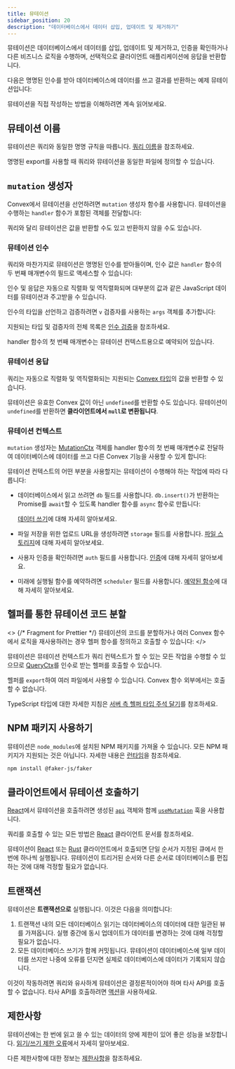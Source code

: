 ```yaml
---
title: 뮤테이션
sidebar_position: 20
description: "데이터베이스에서 데이터 삽입, 업데이트 및 제거하기"
---
```



뮤테이션은 데이터베이스에서 데이터를 삽입, 업데이트 및 제거하고, 인증을 확인하거나 다른 비즈니스 로직을 수행하며, 선택적으로 클라이언트 애플리케이션에 응답을 반환합니다.

다음은 명명된 인수를 받아 데이터베이스에 데이터를 쓰고 결과를 반환하는 예제 뮤테이션입니다:

<TSAndJSSnippet
  sourceTS={Example}
  sourceJS={Example}
  title="convex/myFunctions.ts"
/>

뮤테이션을 직접 작성하는 방법을 이해하려면 계속 읽어보세요.

## 뮤테이션 이름

뮤테이션은 쿼리와 동일한 명명 규칙을 따릅니다. [쿼리 이름](/functions/query-functions.mdx#query-names)을 참조하세요.

명명된 export를 사용할 때 쿼리와 뮤테이션을 동일한 파일에 정의할 수 있습니다.

## `mutation` 생성자

Convex에서 뮤테이션을 선언하려면 `mutation` 생성자 함수를 사용합니다. 뮤테이션을 수행하는 `handler` 함수가 포함된 객체를 전달합니다:

<TSAndJSSnippet
  sourceTS={Constructor}
  sourceJS={Constructor}
  title="convex/myFunctions.ts"
/>

쿼리와 달리 뮤테이션은 값을 반환할 수도 있고 반환하지 않을 수도 있습니다.

### 뮤테이션 인수

쿼리와 마찬가지로 뮤테이션은 명명된 인수를 받아들이며, 인수 값은 `handler` 함수의 두 번째 매개변수의 필드로 액세스할 수 있습니다:

<TSAndJSSnippet
  sourceTS={ArgsWithoutValidationTS}
  sourceJS={ArgsWithoutValidationJS}
  title="convex/myFunctions.ts"
/>

인수 및 응답은 자동으로 직렬화 및 역직렬화되며 대부분의 값과 같은 JavaScript 데이터를 뮤테이션과 주고받을 수 있습니다.

인수의 타입을 선언하고 검증하려면 `v` 검증자를 사용하는 `args` 객체를 추가합니다:

<TSAndJSSnippet
  sourceTS={ArgsWithValidation}
  sourceJS={ArgsWithValidation}
  title="convex/myFunctions.ts"
/>

지원되는 타입 및 검증자의 전체 목록은 [인수 검증](/functions/validation.mdx)을 참조하세요.

handler 함수의 첫 번째 매개변수는 뮤테이션 컨텍스트용으로 예약되어 있습니다.

### 뮤테이션 응답

쿼리는 자동으로 직렬화 및 역직렬화되는 지원되는 [Convex 타입](/functions/validation.mdx)의 값을 반환할 수 있습니다.

뮤테이션은 유효한 Convex 값이 아닌 `undefined`를 반환할 수도 있습니다. 뮤테이션이 `undefined`를 반환하면 **클라이언트에서 `null`로 변환됩니다**.

### 뮤테이션 컨텍스트

`mutation` 생성자는 [MutationCtx](/generated-api/server.md#mutationctx) 객체를 handler 함수의 첫 번째 매개변수로 전달하여 데이터베이스에 데이터를 쓰고 다른 Convex 기능을 사용할 수 있게 합니다:

<TSAndJSSnippet
  sourceTS={Context}
  sourceJS={Context}
  title="convex/myFunctions.ts"
/>

뮤테이션 컨텍스트의 어떤 부분을 사용할지는 뮤테이션이 수행해야 하는 작업에 따라 다릅니다:

- 데이터베이스에서 읽고 쓰려면 `db` 필드를 사용합니다. `db.insert()`가 반환하는 Promise를 `await`할 수 있도록 handler 함수를 `async` 함수로 만듭니다:

  <TSAndJSSnippet
    sourceTS={ContextDB}
    sourceJS={ContextDB}
    title="convex/myFunctions.ts"
  />

  [데이터 쓰기](/database/writing-data.mdx)에 대해 자세히 알아보세요.

- 파일 저장을 위한 업로드 URL을 생성하려면 `storage` 필드를 사용합니다. [파일 스토리지](/file-storage.mdx)에 대해 자세히 알아보세요.
- 사용자 인증을 확인하려면 `auth` 필드를 사용합니다. [인증](/auth.mdx)에 대해 자세히 알아보세요.
- 미래에 실행될 함수를 예약하려면 `scheduler` 필드를 사용합니다. [예약된 함수](/scheduling/scheduled-functions.mdx)에 대해 자세히 알아보세요.

## 헬퍼를 통한 뮤테이션 코드 분할

<>
  {/* Fragment for Prettier */}
  뮤테이션의 코드를 분할하거나 여러 Convex 함수에서 로직을 재사용하려는 경우 헬퍼 <LanguageSelector verbose /> 함수를 정의하고 호출할 수 있습니다:
</>

<TSAndJSSnippet
  sourceTS={Helper}
  sourceJS={HelperJS}
  title="convex/myFunctions.ts"
/>

뮤테이션은 뮤테이션 컨텍스트가 쿼리 컨텍스트가 할 수 있는 모든 작업을 수행할 수 있으므로 [QueryCtx](/generated-api/server.md#queryctx)를 인수로 받는 헬퍼를 호출할 수 있습니다.

헬퍼를 `export`하여 여러 파일에서 사용할 수 있습니다. Convex 함수 외부에서는 호출할 수 없습니다.

TypeScript 타입에 대한 자세한 지침은 [서버 측 헬퍼 타입 주석 달기](/understanding/best-practices/typescript.mdx#type-annotating-server-side-helpers)를 참조하세요.

## NPM 패키지 사용하기

뮤테이션은 `node_modules`에 설치된 NPM 패키지를 가져올 수 있습니다. 모든 NPM 패키지가 지원되는 것은 아닙니다. 자세한 내용은 [런타임](/functions/runtimes.mdx#default-convex-runtime)을 참조하세요.

```sh
npm install @faker-js/faker
```

<TSAndJSSnippet sourceTS={NPM} sourceJS={NPM} title="convex/myFunctions.ts" />

## 클라이언트에서 뮤테이션 호출하기

[React](/client/react.mdx)에서 뮤테이션을 호출하려면 생성된 [`api`](/generated-api/api) 객체와 함께 [`useMutation`](/client/react.mdx#editing-data) 훅을 사용합니다.

<TSAndJSSnippet sourceTS={Call} sourceJS={Call} title="src/myApp.tsx" />

쿼리를 호출할 수 있는 모든 방법은 [React](/client/react.mdx) 클라이언트 문서를 참조하세요.

뮤테이션이 [React](/client/react.mdx) 또는 [Rust](/client/rust.md) 클라이언트에서 호출되면 단일 순서가 지정된 큐에서 한 번에 하나씩 실행됩니다. 뮤테이션이 트리거된 순서와 다른 순서로 데이터베이스를 편집하는 것에 대해 걱정할 필요가 없습니다.

## 트랜잭션

뮤테이션은 **트랜잭션으로** 실행됩니다. 이것은 다음을 의미합니다:

1. 트랜잭션 내의 모든 데이터베이스 읽기는 데이터베이스의 데이터에 대한 일관된 뷰를 가져옵니다. 실행 중간에 동시 업데이트가 데이터를 변경하는 것에 대해 걱정할 필요가 없습니다.
2. 모든 데이터베이스 쓰기가 함께 커밋됩니다. 뮤테이션이 데이터베이스에 일부 데이터를 쓰지만 나중에 오류를 던지면 실제로 데이터베이스에 데이터가 기록되지 않습니다.

이것이 작동하려면 쿼리와 유사하게 뮤테이션은 결정론적이어야 하며 타사 API를 호출할 수 없습니다. 타사 API를 호출하려면 [액션](/functions/actions.mdx)을 사용하세요.

## 제한사항

뮤테이션에는 한 번에 읽고 쓸 수 있는 데이터의 양에 제한이 있어 좋은 성능을 보장합니다. [읽기/쓰기 제한 오류](/functions/error-handling/error-handling.mdx#readwrite-limit-errors)에서 자세히 알아보세요.

다른 제한사항에 대한 정보는 [제한사항](/production/state/limits.mdx)을 참조하세요.
